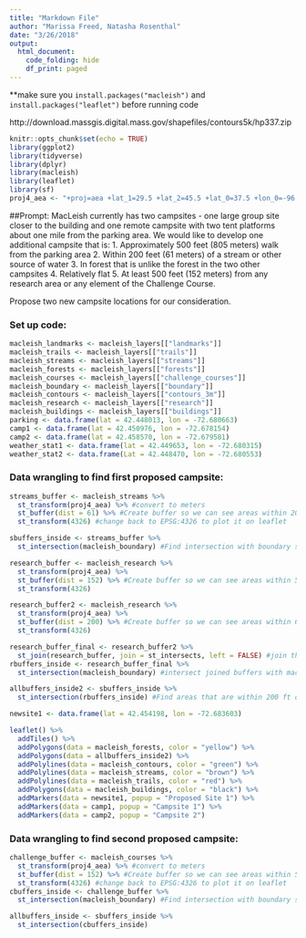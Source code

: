 ```yaml
---
title: "Markdown File"
author: "Marissa Freed, Natasha Rosenthal"
date: "3/26/2018"
output: 
  html_document:
    code_folding: hide
    df_print: paged
---
```

**make sure you `install.packages("macleish")` and `install.packages("leaflet")` before running code

http://download.massgis.digital.mass.gov/shapefiles/contours5k/hp337.zip


```r
knitr::opts_chunk$set(echo = TRUE)
library(ggplot2)
library(tidyverse)
library(dplyr)
library(macleish)
library(leaflet)
library(sf)
proj4_aea <- "+proj=aea +lat_1=29.5 +lat_2=45.5 +lat_0=37.5 +lon_0=-96 +x_0=0 +y_0=0 +ellps=GRS80 +datum=NAD83 +units=m +no_defs"
```

##Prompt: 
MacLeish currently has two campsites - one large group site closer to the building and one remote campsite with two tent platforms about one mile from the parking area. We would like to develop one additional campsite that is:
1. Approximately 500 feet (805 meters) walk from the parking area
2. Within 200 feet (61 meters) of a stream or other source of water
3. In forest that is unlike the forest in the two other campsites 
4. Relatively flat
5. At least 500 feet (152 meters) from any research area or any element of the Challenge Course. 

Propose two new campsite locations for our consideration.

### Set up code:
```r
macleish_landmarks <- macleish_layers[["landmarks"]]
macleish_trails <- macleish_layers[["trails"]]
macleish_streams <- macleish_layers[["streams"]]
macleish_forests <- macleish_layers[["forests"]]
macleish_courses <- macleish_layers[["challenge_courses"]]
macleish_boundary <- macleish_layers[["boundary"]]
macleish_contours <- macleish_layers[["contours_3m"]]
macleish_research <- macleish_layers[["research"]]
macleish_buildings <- macleish_layers[["buildings"]]
parking <- data.frame(lat = 42.448013, lon = -72.680663)
camp1 <- data.frame(lat = 42.450976, lon = -72.678154)
camp2 <- data.frame(lat = 42.458570, lon = -72.679581)
weather_stat1 <- data.frame(lat = 42.449653, lon = -72.680315)
weather_stat2 <- data.frame(Lat = 42.448470, lon = -72.680553)
```

### Data wrangling to find first proposed campsite:
```r
streams_buffer <- macleish_streams %>%
  st_transform(proj4_aea) %>% #convert to meters
  st_buffer(dist = 61) %>% #Create buffer so we can see areas within 200 feet (61 meters) of a stream
  st_transform(4326) #change back to EPSG:4326 to plot it on leaflet

sbuffers_inside <- streams_buffer %>%
  st_intersection(macleish_boundary) #Find intersection with boundary so we are only looking at possible areas within Macleish

research_buffer <- macleish_research %>%
  st_transform(proj4_aea) %>%
  st_buffer(dist = 152) %>% #Create buffer so we can see areas within 500 feet (152 meters) of a research area
  st_transform(4326)

research_buffer2 <- macleish_research %>%
  st_transform(proj4_aea) %>%
  st_buffer(dist = 200) %>% #Create buffer so we can see areas within 650 feet (200 meters) of a research area
  st_transform(4326)

research_buffer_final <- research_buffer2 %>%
  st_join(research_buffer, join = st_intersects, left = FALSE) #join the buffers 500 and 650 feet from a research area so that we get areas at least 500 feet from a research area, and at most 650 feet from a research area.
rbuffers_inside <- research_buffer_final %>%
  st_intersection(macleish_boundary) #intersect joined buffers with macleish boundary so we only look at areas within Macleish.

allbuffers_inside2 <- sbuffers_inside %>%
  st_intersection(rbuffers_inside) #Find areas that are within 200 ft of a stream, and 500 to 650 feet from a research area

newsite1 <- data.frame(lat = 42.454198, lon = -72.683603)

leaflet() %>%
  addTiles() %>%
  addPolygons(data = macleish_forests, color = "yellow") %>%
  addPolygons(data = allbuffers_inside2) %>%
  addPolylines(data = macleish_contours, color = "green") %>%
  addPolylines(data = macleish_streams, color = "brown") %>%
  addPolylines(data = macleish_trails, color = "red") %>%
  addPolygons(data = macleish_buildings, color = "black") %>%
  addMarkers(data = newsite1, popup = "Proposed Site 1") %>%
  addMarkers(data = camp1, popup = "Campsite 1") %>%
  addMarkers(data = camp2, popup = "Campsite 2")
```


### Data wrangling to find second proposed campsite:
```r
challenge_buffer <- macleish_courses %>%
  st_transform(proj4_aea) %>% #convert to meters
  st_buffer(dist = 152) %>% #Create buffer so we can see areas within 500 feet (152 meters) of a challenge course
  st_transform(4326) #change back to EPSG:4326 to plot it on leaflet
cbuffers_inside <- challenge_buffer %>%
  st_intersection(macleish_boundary) #Find intersection with boundary so we are only looking at possible areas within Macleish

allbuffers_inside <- sbuffers_inside %>%
  st_intersection(cbuffers_inside)
```









